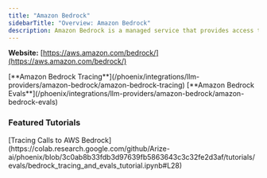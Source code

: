 ```yaml
---
title: "Amazon Bedrock"
sidebarTitle: "Overview: Amazon Bedrock"
description: Amazon Bedrock is a managed service that provides access to top AI models for building scalable applications.
---
```


**Website:** [https://aws.amazon.com/bedrock/](https://aws.amazon.com/bedrock/)

<Columns cols={2}>
  <Card img="https://storage.googleapis.com/arize-phoenix-assets/assets/images/phoenix-docs-images/db8ae712-image.avif">
    [**Amazon Bedrock Tracing**](/phoenix/integrations/llm-providers/amazon-bedrock/amazon-bedrock-tracing)
  </Card>
  <Card img="https://storage.googleapis.com/arize-phoenix-assets/assets/images/phoenix-docs-images/db8ae712-image.avif">
    [**Amazon Bedrock Evals**](/phoenix/integrations/llm-providers/amazon-bedrock/amazon-bedrock-evals)
  </Card>
</Columns>

### Featured Tutorials
<Columns cols={1}>
  <Card img="https://storage.googleapis.com/arize-phoenix-assets/assets/images/phoenix-docs-images/a7759586-image.jpeg">
    [Tracing Calls to AWS Bedrock](https://colab.research.google.com/github/Arize-ai/phoenix/blob/3c0ab8b33fdb3d97639fb5863643c3c32fe2d3af/tutorials/evals/bedrock_tracing_and_evals_tutorial.ipynb#L28)
  </Card>
</Columns>